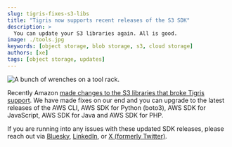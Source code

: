 ```yaml
---
slug: tigris-fixes-s3-libs
title: "Tigris now supports recent releases of the S3 SDK"
description: >
  You can update your S3 libraries again. All is good.
image: ./tools.jpg
keywords: [object storage, blob storage, s3, cloud storage]
authors: [xe]
tags: [object storage, updates]
---
```


![A bunch of wrenches on a tool rack.](./tools.jpg)

Recently Amazon
[made changes to the S3 libraries that broke Tigris support](https://www.tigrisdata.com/blog/downgrade-py-js/).
We have made fixes on our end and you can upgrade to the latest releases of the
AWS CLI, AWS SDK for Python (boto3), AWS SDK for JavaScript, AWS SDK for Java
and AWS SDK for PHP.

If you are running into any issues with these updated SDK releases, please reach
out via [Bluesky](https://bsky.app/profile/tigrisdata.com),
[LinkedIn](https://www.linkedin.com/company/tigrisdata/?viewAsMember=true), or
[X (formerly Twitter)](https://x.com/TigrisData/).
